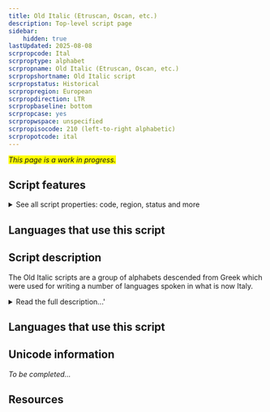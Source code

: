 ```yaml
---
title: Old Italic (Etruscan, Oscan, etc.)
description: Top-level script page
sidebar:
    hidden: true
lastUpdated: 2025-08-08
scrpropcode: Ital
scrproptype: alphabet
scrpropname: Old Italic (Etruscan, Oscan, etc.)
scrpropshortname: Old Italic script
scrpropstatus: Historical
scrpropregion: European
scrpropdirection: LTR
scrpropbaseline: bottom
scrpropcase: yes
scrpropwspace: unspecified
scrpropisocode: 210 (left-to-right alphabetic)
scrpropotcode: ital
---
```


<span style='background-color:yellow'>_This page is a work in progress._</span>


## Script features

<details>
<summary> See all script properties: code, region, status and more</summary>
<ScriptInfo />
</details>

## Languages that use this script

<WsList script='Ital' wsMax='5' />

## Script description

The Old Italic scripts are a group of alphabets descended from Greek which were used for writing a number of languages spoken in what is now Italy.

<details>
<summary>Read the full description...'</summary>The exact relationship of the Old Italic scripts to one another is uncertain. The most notable among them are Etruscan, Oscan, Faliscan, (ancient) Latin, Umbrian and Messapic. Scripts including the ancient Raetic, Venetic, Lepontic and Gallic scripts were previously termed the Alpine (or North Italic) scripts; these are now considered to belong to the Old Italic scripts.

The Runic and modern Latin scripts were based on the Old Italic alphabets.
</details>

## Languages that use this script

<WsList script='Ital' wsMax='5' />

## Unicode information

_To be completed..._

## Resources

<ScriptResources detailSummary='seemore' />

